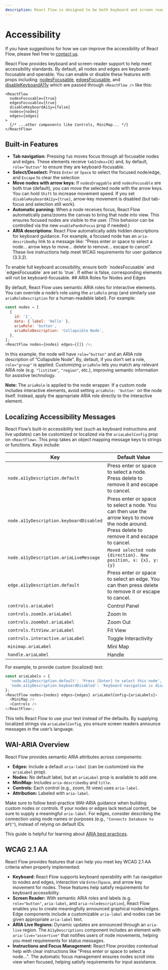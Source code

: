 ```yaml
---
description: React Flow is designed to be both keyboard and screen reader accessible.
---
```



# Accessibility

<Callout type="info">

If you have suggestions for how we can improve the accessibility of React Flow, please feel free to [contact us](https://xyflow.com/contact).

</Callout>

React Flow provides keyboard and screen-reader support to help meet accessibility standards. By default, all nodes and edges are keyboard-focusable and operable. You can enable or disable these features with props including: [nodesFocusable](/api-reference/react-flow#nodesfocusable), [edgesFocusable](/api-reference/react-flow#edgesfocusable), and [disableKeyboardA11y](/api-reference/react-flow#disablekeyboarda11y) which are passed through `<ReactFlow />` like this:

```
<ReactFlow
  nodesFocusable={true}
  edgesFocusable={true}
  disableKeyboardA11y={false}
  nodes={nodes}
  edges={edges}
>
  {/* ...other components like Controls, MiniMap... */}
</ReactFlow>
```

## Built-in Features

- **Tab navigation:** Pressing `Tab` moves focus through all focusable nodes and edges. These elements receive `tabIndex={0}` and, by default, `role="button"` to ensure they are keyboard-focusable.
- **Select/Deselect:** Press `Enter` or `Space` to select the focused node/edge, and `Escape` to clear the selection
- **Move nodes with arrow keys:** If `nodesDraggable` and `nodesFocusable` are both true (default), you can move the selected node with the arrow keys. You can hold `Shift` to increase movement speed. If you set `disableKeyboardA11y={true}`, arrow-key movement is disabled (but tab-focus and selection still work).
- **Automatic panning:** When a node receives focus, React Flow automatically pans/zooms the canvas to bring that node into view. This ensures focused nodes are visible to the user. (This behavior can be controlled via the new `enablePanOnFocus` prop if needed.)
- **ARIA descriptions:** React Flow automatically adds hidden descriptions for keyboard guidance. For example, a focused node has an `aria-describedby` link to a message like: “Press enter or space to select a node… arrow keys to move… delete to remove… escape to cancel”. These live instructions help meet WCAG requirements for user guidance (3.3.2).

<Callout type="info">
  To enable full keyboard accessibility, ensure both `nodesFocusable` and `edgesFocusable`
  are set to `true`. If either is false, corresponding elements will not be
  keyboard-focusable.
</Callout>
## ARIA Roles for Nodes and Edges

By default, React Flow uses semantic ARIA roles for interactive elements. You can override a node’s role using the `ariaRole` prop (and similarly use `ariaRoleDescription` for a human-readable label). For example:

```js
const nodes = [
  {
    id: '1',
    data: { label: 'Hello' },
    ariaRole: 'button',
    ariaRoleDescription: 'Collapsible Node',
  },
];
<ReactFlow nodes={nodes} edges={[]} />;
```

In this example, the node will have `role="button"` and an ARIA role description of “Collapsible Node”. By, default, if you don’t set a role, `role="group"` is applied. Customizing `ariaRole` lets you match any relevant ARIA role (e.g. `"listitem"`, `"region"`, etc.), improving semantic information for assistive technology.

**Note:** The `ariaRole` is applied to the node wrapper. If a custom node includes interactive elements, avoid setting `ariaRole: 'button'` on the node itself. Instead, apply the appropriate ARIA role directly to the interactive element.

## Localizing Accessibility Messages

React Flow’s built-in accessibility text (such as keyboard instructions and live updates) can be customized or localized via the `ariaLabelConfig` prop on `<ReactFlow>`. This prop takes an object mapping message keys to strings or functions. Keys include:

| Key                                     | Default Value                                                                                                                                   |
| --------------------------------------- | ----------------------------------------------------------------------------------------------------------------------------------------------- |
| `node.a11yDescription.default`          | Press enter or space to select a node. Press delete to remove it and escape to cancel.                                                          |
| `node.a11yDescription.keyboardDisabled` | Press enter or space to select a node. You can then use the arrow keys to move the node around. Press delete to remove it and escape to cancel. |
| `node.a11yDescription.ariaLiveMessage`  | `Moved selected node {direction}. New position, x: {x}, y: {y}`                                                                                 |
| `edge.a11yDescription.default`          | Press enter or space to select an edge. You can then press delete to remove it or escape to cancel.                                             |
| `controls.ariaLabel`                    | Control Panel                                                                                                                                   |
| `controls.zoomIn.ariaLabel`             | Zoom In                                                                                                                                         |
| `controls.zoomOut.ariaLabel`            | Zoom Out                                                                                                                                        |
| `controls.fitView.ariaLabel`            | Fit View                                                                                                                                        |
| `controls.interactive.ariaLabel`        | Toggle Interactivity                                                                                                                            |
| `minimap.ariaLabel`                     | Mini Map                                                                                                                                        |
| `handle.ariaLabel`                      | Handle                                                                                                                                          |

For example, to provide custom (localized) text:

```js
const ariaLabels = {
  'node.a11yDescription.default': 'Press [Enter] to select this node',
  'node.a11yDescription.keyboardDisabled': 'Keyboard navigation is disabled',
};
<ReactFlow nodes={nodes} edges={edges} ariaLabelConfig={ariaLabels}>
  <MiniMap />
  <Controls />
</ReactFlow>;
```

This tells React Flow to use your text instead of the defaults. By supplying localized strings via `ariaLabelConfig`, you ensure screen readers announce messages in the user’s language.

## WAI-ARIA Overview

React Flow provides semantic ARIA attributes across components:

- **Edges:** Include a default `aria-label` (can be customized via the `ariaLabel` prop).
- **Nodes:** No default label, but an `ariaLabel` prop is available to add one.
- **MiniMap:** Includes `aria-describedby` and `title`.
- **Controls:** Each control (e.g., zoom, fit view) uses `aria-label`.
- **Attribution:** Labeled with `aria-label`.

Make sure to follow best-practice WAI-ARIA guidance when building custom nodes or controls. If your nodes or edges lack textual content, be sure to supply a meaningful `aria-label`. For edges, consider describing the connection using node names or purposes (e.g., `"Connects Database to API"`), instead of relying on default IDs.

This guide is helpful for learning about [ARIA best practices](https://www.w3.org/WAI/ARIA/apg/practices/read-me-first/).

## WCAG 2.1 AA

React Flow provides features that can help you meet key WCAG 2.1 AA criteria when properly implemented:

- **Keyboard:** React Flow supports keyboard operability with `Tab` navigation to nodes and edges, interaction via `Enter`/`Space`, and arrow key movement for nodes. These features help satisfy requirements for keyboard accessibility.
- **Screen Reader:** With semantic ARIA roles and labels (e.g. `role="button"`, `aria-label`, and `aria-roledescription`), React Flow enables you to create meaningfully announced graphical nodes/edges. Edge components include a customizable `aria-label` and nodes can be given appropriate `aria-label` text.
- **ARIA Live Regions:** Dynamic updates are announced through an `aria-live` region. The `A11yDescriptions` component includes an element with `aria-live="assertive"` that notifies users of node movements, helping you meet requirements for status messages.
- **Instructions and Focus Management:** React Flow provides contextual help with clear instructions like "Press enter or space to select a node…". The automatic focus management ensures nodes scroll into view when focused, helping satisfy requirements for input assistance.
